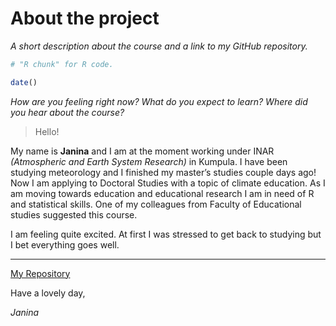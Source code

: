 
# About the project

*A short description about the course and a link to my GitHub repository.*

```r
# "R chunk" for R code.

date()

```
*How are you feeling right now? What do you expect to learn? Where did you hear about the course?*


> Hello!

My name is **Janina** and I am at the moment working under INAR *(Atmospheric and Earth System Research)* in Kumpula. I have been studying meteorology and I finished my master's studies couple days ago! Now I am applying to Doctoral Studies with a topic of climate education. As I am moving towards education and educational research I am in need of R and statistical skills. One of my colleagues from Faculty of Educational studies suggested this course.

I am feeling quite excited. At first I was stressed to get back to studying but I bet everything goes well.

***


[My Repository](https://github.com/tajataja/IODS-project.git)


Have a lovely day,

*Janina*

